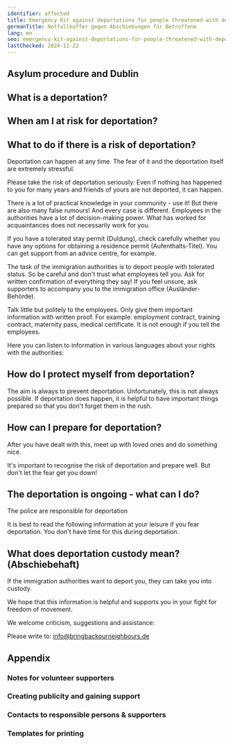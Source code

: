 ```yaml
---
identifier: affected
title: Emergency Kit against deportations for people threatened with deportation
germanTitle: Notfallkoffer gegen Abschiebungen für Betroffene
lang: en
seo: emergency-kit-against-deportations-for-people-threatened-with-deportation
lastChecked: 2024-11-22
---
```



<Block identifier="kit-intro" />

## Asylum procedure and Dublin

<Block identifier="kit-procedure-dublin"/>

## What is a deportation?

<Block identifier="kit-deportation-definition"/>

## When am I at risk for deportation?

<Block identifier="kit-deportation-risk"/>

## What to do if there is a risk of deportation?

Deportation can happen at any time. The fear of it and the deportation itself are extremely stressful.

<BlockBox identifier="stress">
  <Block identifier="stress" collection="flyers" />
</BlockBox>

Please take the risk of deportation seriously: Even if nothing has happened to you for many years and friends of yours are not deported, it can happen.

There is a lot of practical knowledge in your community - use it! But there are also many false rumours! And every case is different. Employees in the authorities have a lot of decision-making power. What has worked for acquaintances does not necessarily work for you.

If you have a tolerated stay permit (Duldung), check carefully whether you have any options for obtaining a residence permit (Aufenthalts-Titel). You can get support from an advice centre, for example.

<Block identifier="get-legal-advice" />

<BlockBox identifier="residence">
  <Block identifier="residence" collection="flyers" />
</BlockBox>

The task of the immigration authorities is to deport people with tolerated status. So be careful and don't trust what employees tell you. Ask for written confirmation of everything they say! If you feel unsure, ask supporters to accompany you to the immigration office (Ausländer-Behörde).

Talk little but politely to the employees. Only give them important information with written proof. For example: employment contract, training contract, maternity pass, medical certificate. It is not enough if you tell the employees.

Here you can listen to information in various languages about your rights with the authorities:

<ExternalShortLink identifier="sfr_audio" />

## How do I protect myself from deportation?

<BlockBox identifier="prevent-deportation">
  <Block identifier="deportation-protection" />
</BlockBox>

The aim is always to prevent deportation. Unfortunately, this is not always possible. If deportation does happen, it is helpful to have important things prepared so that you don't forget them in the rush.

## How can I prepare for deportation?

<BlockBox identifier="prepare-deportation">
  <Block identifier="prepare-deportation" collection="flyers"/>
</BlockBox>

After you have dealt with this, meet up with loved ones and do something nice.

It's important to recognise the risk of deportation and prepare well. But don't let the fear get you down!

## The deportation is ongoing - what can I do?

The police are responsible for deportation

<BlockBox identifier="police">
  <Block identifier="police" collection="flyers" />
</BlockBox>

It is best to read the following information at your leisure if you fear deportation. You don't have time for this during deportation.

<BlockBox identifier="ongoing-deportation">
  <Block identifier="ongoing-deportation" collection="flyers" />
</BlockBox>

## What does deportation custody mean? (Abschiebehaft)

If the immigration authorities want to deport you, they can take you into custody.

<BlockBox identifier="detention">
  <Block identifier="detention" collection="flyers" />
</BlockBox>

We hope that this information is helpful and supports you in your fight for freedom of movement.

We welcome criticism, suggestions and assistance:

Please write to: info@bringbackourneighbours.de

## Appendix

### Notes for volunteer supporters

<Block identifier="supporters"/>

###  Creating publicity and gaining support

<Block identifier="publicity" collection="pages"/>

### Contacts to responsible persons & supporters

<Block identifier="contacts" collection="pages"/>

### Templates for printing

<Block identifier="forms" collection="pages"/>

